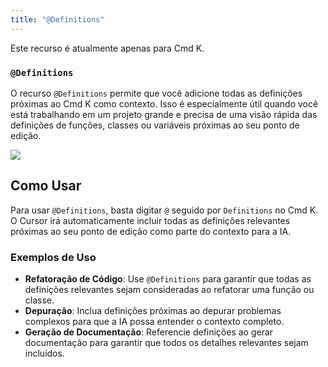 ```yaml
---
title: "@Definitions"
---
```


<Info>Este recurso é atualmente apenas para Cmd K.</Info>

### `@Definitions`

O recurso `@Definitions` permite que você adicione todas as definições próximas ao Cmd K como contexto. Isso é especialmente útil quando você está trabalhando em um projeto grande e precisa de uma visão rápida das definições de funções, classes ou variáveis próximas ao seu ponto de edição.

<Frame>
  <img src="/images/context/@definitions.png" />
</Frame>

## Como Usar

Para usar `@Definitions`, basta digitar `@` seguido por `Definitions` no Cmd K. O Cursor irá automaticamente incluir todas as definições relevantes próximas ao seu ponto de edição como parte do contexto para a IA.

### Exemplos de Uso

- **Refatoração de Código**: Use `@Definitions` para garantir que todas as definições relevantes sejam consideradas ao refatorar uma função ou classe.
- **Depuração**: Inclua definições próximas ao depurar problemas complexos para que a IA possa entender o contexto completo.
- **Geração de Documentação**: Referencie definições ao gerar documentação para garantir que todos os detalhes relevantes sejam incluídos.
